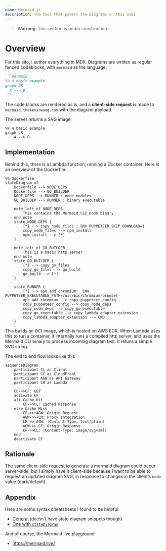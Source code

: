 ```yaml
---
name: Mermaid.js
description: The tool that powers the diagrams on this wiki
---
```


> **Warning**: This section is under construction

# Overview

For this site, I author everything in MDX. Diagrams are written as regular
fenced codeblocks, with `mermaid` as the language.

````markdown
```mermaid
%% A basic example
graph LR
  A --> B
```
````

The code blocks are rendered as is, and a **client-side request** is made
to `mermaid.thekevinwang.com` with the diagram payload.

The server returns a SVG image:

```mermaid
%% A basic example
graph LR
    A --> B
```

## Implementation

Behind this, there is a Lambda function, running a Docker container. Here is
an overview of the Dockerfile.

```mermaid
%% Dockerfile
stateDiagram-v2
    Dockerfile --> NODE_DEPS
    Dockerfile --> GO_BUILDER
    NODE_DEPS --> RUNNER : node_modules
    GO_BUILDER --> RUNNER : binary executable

    note left of NODE_DEPS
        This contains the Mermaid CLI node binary
    end note
    state NODE_DEPS {
        [*] --> copy_node_files : ENV PUPPETEER_SKIP_DOWNLOAD=1
        copy_node_files --> npm_install
        npm_install --> [*]
    }

    note left of GO_BUILDER
        This is a basic http server
    end note
    state GO_BUILDER {
        [*] --> copy_go_files
        copy_go_files --> go_build
        go_build --> [*]
    }

    state RUNNER {
        [*] --> apk_add_chromium:  ENV PUPPETEER_EXECUTABLE_PATH=/usr/bin/chromium-browser
        apk_add_chromium --> copy_puppeteer_config
        copy_puppeteer_config --> copy_node_deps
        copy_node_deps --> copy_go_executable
        copy_go_executable --> copy_lambda_adapter_extension
        copy_lambda_adapter_extension --> CMD
    }
```

This builds an OCI image, which is hosted on AWS ECR. When Lambda uses this
to run a container, it internally runs a compiled http server, and uses the
Mermaid CLI binary to process incoming diagram text. It retuns a simple SVG
string.

The end to end flow looks like this

```mermaid
sequenceDiagram
    participant CL as Client
    participant CF as CloudFront
    participant AGW as API Gateway
    participant LM as Lambda

    CL->>CF: GET
    activate CF
    alt Cache Hit
        CF->>CL: Cached Response
    else Cache Miss
        CF->>+AGW: Origin Request
        AGW->>+LM: Proxy Integration
        LM->>-AGW: (Content-Type: text/plain)
        AGW->>-CF: Origin Response
        CF->>CL: (Content-Type: image/svg+xml)
    end
    deactivate CF
```

## Rationale

The same client-side request to generate a mermaid diagram could occur
server-side, but I simply have it client-side because I want to be
able to request an updated diagram SVG, in response to changes in the
client’s `mode` value (dark/default).

## Appendix

Here are some syntax cheatsheets I found to be helpful:

- [General](https://jojozhuang.github.io/tutorial/mermaid-cheat-sheet/) (doesn’t have state diagram snippets though)
- [One with `stateDiagram`](https://coda.io/@leandro-zubrezki/diagrams-and-visualizations-using-mermaid/state-diagram-6)

And of course, the Mermaid live playground

- https://mermaid.live/
